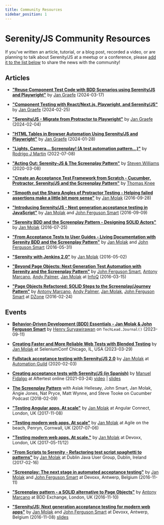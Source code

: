 ```yaml
---
title: Community Resources
sidebar_position: 1
---
```


# Serenity/JS Community Resources

If you've written an article, tutorial, or a blog post, recorded a video, or are planning to talk about Serenity/JS at a meetup or a conference,
please [add it to the list below](https://github.com/serenity-js/serenity-js/tree/main/documentation/serenity-js.org/community/resources.mdx) to share the news with the community!

## Articles
- **["Reuse Component Test Code with BDD Scenarios using Serenity/JS and Playwright"](https://www.pilot-period.org/sjs-playwright-ct-cucumber/)**
by [Jan Graefe](https://www.linkedin.com/in/jan-graefe-5b515b260/)
(2024-03-17)

- **["Component Testing with React/Next.js, Playwright, and Serenity/JS"](https://www.pilot-period.org/sjs-playwright-ct/)**
by [Jan Graefe](https://www.linkedin.com/in/jan-graefe-5b515b260/)
(2024-02-25)

- **["Serenity/JS - Migrate from Protractor to Playwright"](https://www.pilot-period.org/serenityjs-protractor2playwright/)**
by [Jan Graefe](https://www.linkedin.com/in/jan-graefe-5b515b260/)
(2024-02-04)

- **["HTML Tables in Browser Automation Using Serenity/JS and Playwright"](https://www.pilot-period.org/serenityjs-tables-peql/)**
by [Jan Graefe](https://www.linkedin.com/in/jan-graefe-5b515b260/)
(2024-01-28)

- **["Lights, Camera... Screenplay! (A test automation pattern…)"](https://medium.com/adidoescode/lights-camera-screenplay-a-test-automation-pattern-f3af769af846)**
by [Rodrigo J Martin](https://www.linkedin.com/in/martinrodrigo/)
(2022-07-08)

- **["Acting Out: Serenity-JS & The Screenplay Pattern"](https://suresoftlimited.com/2020/03/08/acting-out-serenity-js-the-screenplay-pattern)**
by [Steven Williams](https://suresoftlimited.com)
(2020-03-08)

- **["Create an Acceptance Test Framework from Scratch - Cucumber, Protractor, Serenity/JS and the Screenplay Pattern"](https://testifyqa.com/javascript-frameworks/#serenity-js)**
by [Thomas Knee](https://testifyqa.com)

- **["Smooth out the Sharp Angles of Protractor Testing - Helping failed assertions make a little bit more sense"](https://janmolak.com/expected-false-to-be-true-e920c512030d)**
by [Jan Molak](https://www.linkedin.com/in/janmolak/)
(2016-09-28)

- **["Introducing Serenity/JS - Next generation acceptance testing in JavaScript"](https://janmolak.com/introducing-serenity-js-c5565d295702)**
by [Jan Molak](https://www.linkedin.com/in/janmolak/) and [John Ferguson Smart](https://johnfergusonsmart.com)
(2016-09-09)

- **["Serenity BDD and the Screenplay Pattern - Designing SOLID Actors"](https://janmolak.com/serenity-bdd-and-the-screenplay-pattern-27819d0db780)**
by [Jan Molak](https://www.linkedin.com/in/janmolak/)
(2016-07-25)

- **["From Acceptance Tests to User Guides - Living Documentation with Serenity BDD and the Screenplay Pattern"](https://janmolak.com/from-acceptance-tests-to-user-guides-71fc9756d341)**
by [Jan Molak](https://www.linkedin.com/in/janmolak/) and [John Ferguson Smart](https://johnfergusonsmart.com)
(2016-05-31)

- **["Serenity with Jenkins 2.0"](https://janmolak.com/serenity-with-jenkins-2-0-7f4b8d48efe9)**
by [Jan Molak](https://www.linkedin.com/in/janmolak/)
(2016-05-02)

- **["Beyond Page Objects: Next Generation Test Automation with Serenity and the Screenplay Pattern"](https://www.infoq.com/articles/Beyond-Page-Objects-Test-Automation-Serenity-Screenplay)**
by [John Ferguson Smart](https://johnfergusonsmart.com), [Antony Marcano](https://ideas.riverglide.com), [Andy Palmer](https://ideas.riverglide.com), [Jan Molak](https://www.linkedin.com/in/janmolak/)
at [InfoQ](https://www.infoq.com)
(2016-03-15)

- **["Page Objects Refactored: SOLID Steps to the Screenplay/Journey Pattern"](https://dzone.com/articles/page-objects-refactored-solid-steps-to-the-screenp)**
by [Antony Marcano](https://ideas.riverglide.com), [Andy Palmer](https://ideas.riverglide.com), [Jan Molak](https://www.linkedin.com/in/janmolak/), [John Ferguson Smart](https://johnfergusonsmart.com)
at [DZone](https://dzone.com/)
(2016-02-24)

## Events

- **[Behavior-Driven Development (BDD) Essentials - Jan Molak & John Ferguson Smart](https://techleadjournal.dev/episodes/148/)**
by [Henry Suryawirawan](https://www.linkedin.com/in/henry-suryawirawan/)
on `TechLead.Journal()`
(2023-09-11)

- **[Creating Faster and More Reliable Web Tests with Blended Testing](https://www.youtube.com/watch?v=pan6yyXgNbw&list=PLRdSclUtJDYXDEsWI0vwBmJxW17NgsaAk&index=14)**
by [Jan Molak](https://www.linkedin.com/in/janmolak/)
at SeleniumConf Chicago, IL, USA
(2023-03-29)

- **[Fullstack acceptance testing with Serenity/JS 2.0](https://www.youtube.com/watch?v=djPMf-n93Rw)**
by [Jan Molak](https://www.linkedin.com/in/janmolak/)
at [Automation Guild](https://testguild.com/conference/past-conferences/automation-2020/)
(2020-02-03)

- **[Creating acceptance tests with Serenity/JS (in Spanish)](https://www.aftertest.es/events/aftertest-online-automatizar-pruebas-con-serenity-js/)**
by [Manuel Fidalgo](https://www.linkedin.com/in/manuelfidalgo/)
at Aftertest online
(2021-03-24)
[video](https://www.aftertest.es/video-aftertest-online-24-03/) | [slides](https://docs.google.com/presentation/d/1c3oz5QW5OM64506vYsRXZTEU2Nbh5wsU54_MoaBNaY4/edit#slide=id.gc1edf83f9b_0_307)

- **[The Screenplay Pattern](https://cucumber.io/blog/podcast/screenplay-pattern-podcast/)**
with Aslak Hellesøy, John Smart, Jan Molak, Angie Jones, Nat Pryce, Matt Wynne, and Steve Tooke
on Cucumber Podcast
(2018-02-09)

- **["Testing Angular apps. At scale"](https://www.youtube.com/watch?v=CocG0FBFJLU)**
by [Jan Molak](https://www.linkedin.com/in/janmolak/)
at Angular Connect, London, UK
(2017-11-08)

- **["Testing modern web apps. At scale"](https://www.youtube.com/watch?v=7Gb4RmOSHHY)**
by [Jan Molak](https://www.linkedin.com/in/janmolak/)
at Agile on the beach, Penryn, Cornwall, UK
(2017-07-06)

- **["Testing modern web apps. At scale."](http://www.devoxx.co.uk/)**
by [Jan Molak](https://www.linkedin.com/in/janmolak/)
at Devoxx, London, UK
(2017-05-11/12)

- **["From Scripts to Serenity - Refactoring test script spaghetti to patterns"](https://ti.to/dublin-java-user-group/dublin-java-user-group-february-2017)**
by [Jan Molak](https://www.linkedin.com/in/janmolak/)
at Dublin Java User Group, Dublin, Ireland
(2017-02-16)

- **["Screenplay: The next stage in automated acceptance testing"](https://www.youtube.com/watch?v=4eODK3WS6cM)**
by [Jan Molak](https://www.linkedin.com/in/janmolak/) and [John Ferguson Smart](https://johnfergusonsmart.com)
at Devoxx, Antwerp, Belgium
(2016-11-11)

- **["Screenplay pattern - a SOLID alternative to Page Objects"](https://www.youtube.com/watch?v=xNIwOyvN1uo)**
by [Antony Marcano](https://ideas.riverglide.com)
at BDD Exchange, London, UK
(2016-11-10)

- **["Serenity/JS: Next generation acceptance testing for modern web apps"](https://www.youtube.com/watch?v=YYgkFgBxEwc)**
by [Jan Molak](https://www.linkedin.com/in/janmolak/) and [John Ferguson Smart](https://johnfergusonsmart.com)
at Devoxx, Antwerp, Belgium
(2016-11-08)
[slides](https://www.slideshare.net/janmolak/serenityjs-next-generation-acceptance-testing-for-modern-web-applications)
